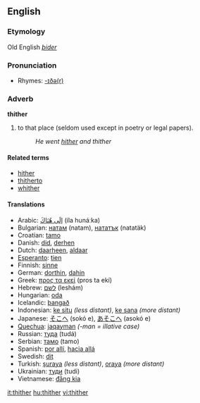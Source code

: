 ==English==
===Etymology===
Old English ''[[þider]]''

===Pronunciation===
*Rhymes: [[Rhymes:English:-ɪðə(r)|-ɪðə(r)]]

===Adverb===
'''thither'''
# to that place (seldom used except in poetry or legal papers).
#:''He went [[hither]] and thither''

====Related terms====
*[[hither]]
*[[thitherto]]
*[[whither]]

====Translations====
*Arabic: ‎[[الى هناك|إلَى هُنَاكَ]] (íla hunáːka)
*Bulgarian: [[натам]] (natam), [[нататък]] (natatäk)
*Croatian: [[tamo]]
*Danish: [[did#Danish|did]], [[derhen]]
*Dutch: [[daarheen]], [[aldaar]]
*[[Esperanto]]: [[tien]]
*Finnish: [[sinne]]
*German: [[dorthin]], [[dahin]]
*Greek: [[προς τα εκεί]] (pros ta ekí)
*Hebrew: [[‎לשם]]‎ (leshám)
*Hungarian: [[oda]]
*Icelandic: [[þangað]]
*Indonesian: [[ke situ]] ''(less distant)'', [[ke sana]] ''(more distant)''
*Japanese: [[そこへ]] (sokó e), [[あそこへ]] (asokó e)
*[[Quechua]]: [[jaqayman]] ''(-man = illative case)''
*Russian: [[туда]] (tudá)
*Serbian: [[тамо]] (tamo)
*Spanish: [[por allí]], [[hacia allá]]
*Swedish: [[dit]]
*Turkish: [[şuraya]] ''(less distant)'', [[oraya]] ''(more distant)''
*Ukrainian: [[туди]] (tudi)
*Vietnamese: [[đằng kia]]

[[it:thither]]
[[hu:thither]]
[[vi:thither]]